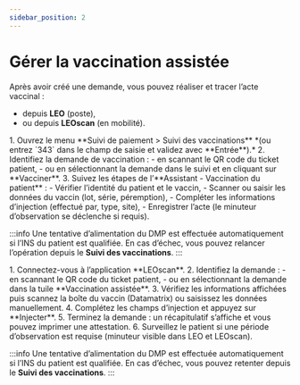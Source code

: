 ```yaml
---
sidebar_position: 2
---
```


# Gérer la vaccination assistée

Après avoir créé une demande, vous pouvez réaliser et tracer l’acte vaccinal :  
- depuis **LEO** (poste),  
- ou depuis **LEOscan** (en mobilité). 

<Tabs>
  <TabItem value="leo" label="LEO" default>
1. Ouvrez le menu **Suivi de paiement > Suivi des vaccinations**  
   *(ou entrez `343` dans le champ de saisie et validez avec **Entrée**).*  
2. Identifiez la demande de vaccination :  
   - en scannant le QR code du ticket patient,  
   - ou en sélectionnant la demande dans le suivi et en cliquant sur **Vacciner**.  
3. Suivez les étapes de l’**Assistant - Vaccination du patient** :  
   - Vérifier l’identité du patient et le vaccin,  
   - Scanner ou saisir les données du vaccin (lot, série, péremption),  
   - Compléter les informations d’injection (effectué par, type, site),  
   - Enregistrer l’acte (le minuteur d’observation se déclenche si requis).  

:::info
Une tentative d’alimentation du DMP est effectuée automatiquement si l’INS du patient est qualifiée. En cas d’échec, vous pouvez relancer l’opération depuis le **Suivi des vaccinations**.
:::

  </TabItem>

  <TabItem value="leoscan" label="LEOscan">
1. Connectez-vous à l’application **LEOscan**.  
2. Identifiez la demande :  
   - en scannant le QR code du ticket patient,  
   - ou en sélectionnant la demande dans la tuile **Vaccination assistée**.  
3. Vérifiez les informations affichées puis scannez la boîte du vaccin (Datamatrix) ou saisissez les données manuellement.  
4. Complétez les champs d’injection et appuyez sur **Injecter**.  
5. Terminez la demande : un récapitulatif s’affiche et vous pouvez imprimer une attestation.  
6. Surveillez le patient si une période d’observation est requise (minuteur visible dans LEO et LEOscan).  

:::info
Une tentative d’alimentation du DMP est effectuée automatiquement si l’INS du patient est qualifiée. En cas d’échec, vous pouvez retenter depuis le **Suivi des vaccinations**.
:::
  </TabItem>
</Tabs>